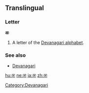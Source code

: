==Translingual==

===Letter===
'''अः'''

# A letter of the [[Devanagari alphabet]].

===See also===
* [[w:Devanagari|Devanagari]]

[[Category:Devanagari]]

[[hu:अः]]
[[ne:अः]]
[[ja:अः]]
[[zh:अः]]
